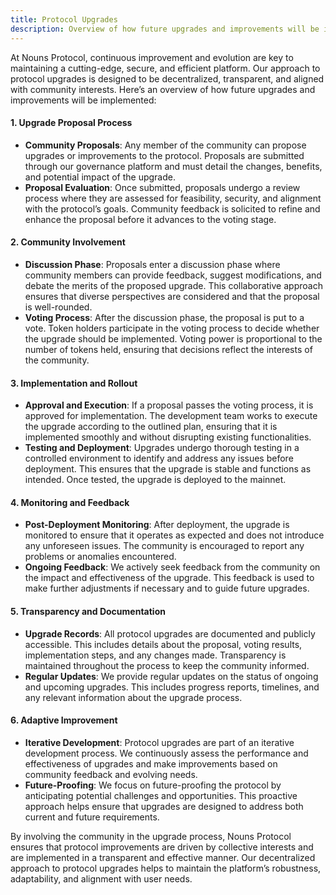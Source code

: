 ```yaml
---
title: Protocol Upgrades
description: Overview of how future upgrades and improvements will be implemented in a decentralized manner. Planned Features (Subject to Change).
---
```


At Nouns Protocol, continuous improvement and evolution are key to maintaining a cutting-edge, secure, and efficient platform. Our approach to protocol upgrades is designed to be decentralized, transparent, and aligned with community interests. Here’s an overview of how future upgrades and improvements will be implemented:

#### **1. Upgrade Proposal Process**

- **Community Proposals**: Any member of the community can propose upgrades or improvements to the protocol. Proposals are submitted through our governance platform and must detail the changes, benefits, and potential impact of the upgrade.
- **Proposal Evaluation**: Once submitted, proposals undergo a review process where they are assessed for feasibility, security, and alignment with the protocol’s goals. Community feedback is solicited to refine and enhance the proposal before it advances to the voting stage.

#### **2. Community Involvement**

- **Discussion Phase**: Proposals enter a discussion phase where community members can provide feedback, suggest modifications, and debate the merits of the proposed upgrade. This collaborative approach ensures that diverse perspectives are considered and that the proposal is well-rounded.
- **Voting Process**: After the discussion phase, the proposal is put to a vote. Token holders participate in the voting process to decide whether the upgrade should be implemented. Voting power is proportional to the number of tokens held, ensuring that decisions reflect the interests of the community.

#### **3. Implementation and Rollout**

- **Approval and Execution**: If a proposal passes the voting process, it is approved for implementation. The development team works to execute the upgrade according to the outlined plan, ensuring that it is implemented smoothly and without disrupting existing functionalities.
- **Testing and Deployment**: Upgrades undergo thorough testing in a controlled environment to identify and address any issues before deployment. This ensures that the upgrade is stable and functions as intended. Once tested, the upgrade is deployed to the mainnet.

#### **4. Monitoring and Feedback**

- **Post-Deployment Monitoring**: After deployment, the upgrade is monitored to ensure that it operates as expected and does not introduce any unforeseen issues. The community is encouraged to report any problems or anomalies encountered.
- **Ongoing Feedback**: We actively seek feedback from the community on the impact and effectiveness of the upgrade. This feedback is used to make further adjustments if necessary and to guide future upgrades.

#### **5. Transparency and Documentation**

- **Upgrade Records**: All protocol upgrades are documented and publicly accessible. This includes details about the proposal, voting results, implementation steps, and any changes made. Transparency is maintained throughout the process to keep the community informed.
- **Regular Updates**: We provide regular updates on the status of ongoing and upcoming upgrades. This includes progress reports, timelines, and any relevant information about the upgrade process.

#### **6. Adaptive Improvement**

- **Iterative Development**: Protocol upgrades are part of an iterative development process. We continuously assess the performance and effectiveness of upgrades and make improvements based on community feedback and evolving needs.
- **Future-Proofing**: We focus on future-proofing the protocol by anticipating potential challenges and opportunities. This proactive approach helps ensure that upgrades are designed to address both current and future requirements.

By involving the community in the upgrade process, Nouns Protocol ensures that protocol improvements are driven by collective interests and are implemented in a transparent and effective manner. Our decentralized approach to protocol upgrades helps to maintain the platform’s robustness, adaptability, and alignment with user needs.
